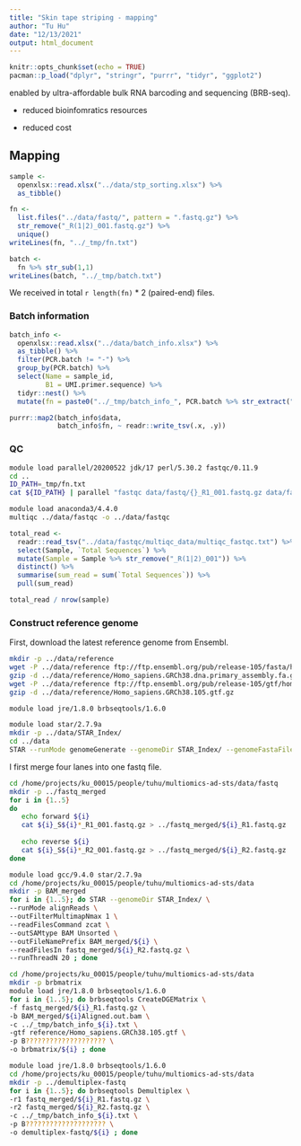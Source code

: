 ```yaml
---
title: "Skin tape striping - mapping"
author: "Tu Hu"
date: "12/13/2021"
output: html_document
---
```


```r
knitr::opts_chunk$set(echo = TRUE)
pacman::p_load("dplyr", "stringr", "purrr", "tidyr", "ggplot2")
```

enabled by ultra-affordable bulk RNA barcoding and sequencing (BRB-seq).

- reduced bioinfomratics resources

- reduced cost

## Mapping

```r
sample <-
  openxlsx::read.xlsx("../data/stp_sorting.xlsx") %>% 
  as_tibble()

fn <- 
  list.files("../data/fastq/", pattern = ".fastq.gz") %>% 
  str_remove("_R(1|2)_001.fastq.gz") %>% 
  unique()
writeLines(fn, "../_tmp/fn.txt")

batch <-
  fn %>% str_sub(1,1)
writeLines(batch, "../_tmp/batch.txt")  
```

We received in total `r length(fn)` * 2 (paired-end) files.

### Batch information
```r
batch_info <- 
  openxlsx::read.xlsx("../data/batch_info.xlsx") %>% 
  as_tibble() %>% 
  filter(PCR.batch != "-") %>% 
  group_by(PCR.batch) %>% 
  select(Name = sample_id, 
         B1 = UMI.primer.sequence) %>% 
  tidyr::nest() %>% 
  mutate(fn = paste0("../_tmp/batch_info_", PCR.batch %>% str_extract("\\d{1}"), ".txt"))

purrr::map2(batch_info$data,
            batch_info$fn, ~ readr::write_tsv(.x, .y))
```


### QC

```bash
module load parallel/20200522 jdk/17 perl/5.30.2 fastqc/0.11.9
cd ..
ID_PATH=_tmp/fn.txt
cat ${ID_PATH} | parallel "fastqc data/fastq/{}_R1_001.fastq.gz data/fastq/{}_R2_001.fastq.gz -o data/fastqc"

```

```bash
module load anaconda3/4.4.0
multiqc ../data/fastqc -o ../data/fastqc
```

```r
total_read <- 
  readr::read_tsv("../data/fastqc/multiqc_data/multiqc_fastqc.txt") %>% 
  select(Sample, `Total Sequences`) %>% 
  mutate(Sample = Sample %>% str_remove("_R(1|2)_001")) %>% 
  distinct() %>% 
  summarise(sum_read = sum(`Total Sequences`)) %>% 
  pull(sum_read)

total_read / nrow(sample)
```

### Construct reference genome

First, download the latest reference genome from Ensembl.

```bash
mkdir -p ../data/reference
wget -P ../data/reference ftp://ftp.ensembl.org/pub/release-105/fasta/homo_sapiens/dna/Homo_sapiens.GRCh38.dna.primary_assembly.fa.gz
gzip -d ../data/reference/Homo_sapiens.GRCh38.dna.primary_assembly.fa.gz
wget -P ../data/reference ftp://ftp.ensembl.org/pub/release-105/gtf/homo_sapiens/Homo_sapiens.GRCh38.105.gtf.gz
gzip -d ../data/reference/Homo_sapiens.GRCh38.105.gtf.gz
```

```bash
module load jre/1.8.0 brbseqtools/1.6.0
```

```bash
module load star/2.7.9a
mkdir -p ../data/STAR_Index/
cd ../data
STAR --runMode genomeGenerate --genomeDir STAR_Index/ --genomeFastaFiles reference/Homo_sapiens.GRCh38.dna.primary_assembly.fa --sjdbGTFfile reference/Homo_sapiens.GRCh38.105.gtf --runThreadN 30
```

I first merge four lanes into one fastq file.

```bash
cd /home/projects/ku_00015/people/tuhu/multiomics-ad-sts/data/fastq
mkdir -p ../fastq_merged
for i in {1..5}
do
   echo forward ${i}
   cat ${i}_S${i}*_R1_001.fastq.gz > ../fastq_merged/${i}_R1.fastq.gz
   
   echo reverse ${i}
   cat ${i}_S${i}*_R2_001.fastq.gz > ../fastq_merged/${i}_R2.fastq.gz
done
```

```bash
module load gcc/9.4.0 star/2.7.9a 
cd /home/projects/ku_00015/people/tuhu/multiomics-ad-sts/data
mkdir -p BAM_merged
for i in {1..5}; do STAR --genomeDir STAR_Index/ \
--runMode alignReads \
--outFilterMultimapNmax 1 \
--readFilesCommand zcat \
--outSAMtype BAM Unsorted \
--outFileNamePrefix BAM_merged/${i} \
--readFilesIn fastq_merged/${i}_R2.fastq.gz \
--runThreadN 20 ; done
```

```bash
cd /home/projects/ku_00015/people/tuhu/multiomics-ad-sts/data
mkdir -p brbmatrix
module load jre/1.8.0 brbseqtools/1.6.0 
for i in {1..5}; do brbseqtools CreateDGEMatrix \
-f fastq_merged/${i}_R1.fastq.gz \
-b BAM_merged/${i}Aligned.out.bam \
-c ../_tmp/batch_info_${i}.txt \
-gtf reference/Homo_sapiens.GRCh38.105.gtf \
-p B???????????????????? \
-o brbmatrix/${i} ; done
```

```bash
module load jre/1.8.0 brbseqtools/1.6.0
cd /home/projects/ku_00015/people/tuhu/multiomics-ad-sts/data
mkdir -p ../demultiplex-fastq
for i in {1..5}; do brbseqtools Demultiplex \
-r1 fastq_merged/${i}_R1.fastq.gz \
-r2 fastq_merged/${i}_R2.fastq.gz \
-c ../_tmp/batch_info_${i}.txt \
-p B???????????????????? \
-o demultiplex-fastq/${i} ; done
```

